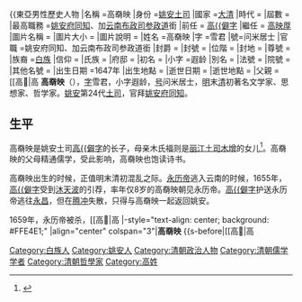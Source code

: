 {{東亞男性歷史人物
|名稱 =高奣映
|身份 =[[姚安土司|姚安土司]]
|國家 =[[清朝|大清]]
|時代 =
|屆數 =
|最高職務 =[[姚安府|姚安府]][[同知|同知]]、加[[云南布政司|云南布政司]][[参政道|参政道]]銜
|前任 = [[高𦒰|高{{僻字]]
|繼任 = [[高映厚|高映厚]]
|圖片名稱 =
|圖片大小 =
|圖片說明 =
|姓名 =高奣映
|字 =雪君
|號=问米居士
|官職 =姚安府同知、加云南布政司参政道銜
|封爵 =
|封號 =
|位階 =
|封地 =
|尊號 =
|族裔 =[[白族|白族]]
|信仰 =
|氏族 =
|府邸 =
|初名 =
|小字 =遐龄
|別名 =
|法號 =
|院號 =
|其他名號 =
|出生日期 =1647年
|出生地點 =
|逝世日期 ={{Death year and age|1707|1647}}
|逝世地點 =
|父親 =[[高𦒰|高{{僻字]]
|母親 =木氏福
|正室 =
|繼室 =
|正室之父 =
|正室之母 =
|繼室之父 =
|繼室之母 =
|兄弟 =
|姊妹 =
|嫡兄弟 =
|嫡姊妹 =
|庶兄弟 =
|庶姊妹 =
|同胞兄弟 =
|同胞姊妹 =
|異母兄弟 =
|異母姊妹 =
|子 =[[高映厚|高映厚]]
|女 =[[高氏壽|高氏壽]]
|婿養子 =[[木鐘|木鐘]]
|其他親屬 =
|功名 = 
|經歷 = 
|著作 =
|注釋 =
}}
'''高奣映'''（{{bd|1647年||1707年||catIdx=G高}}），[[字|字]]雪君，小字遐龄，[[号|号]]问米居士，[[明|明]]末[[清|清]]初著名文学家、思想家、哲学家。[[姚安|姚安]]第24代[[姚安土司|土司]]，官拜[[姚安府|姚安府]][[同知|同知]]。

==生平 ==

高奣映是姚安土司[[高𦒰|高{{僻字]]的长子，母亲木氏福则是[[丽江土司|丽江土司]][[木增|木增]]的女儿<ref>{{Cite book|title=文明交往视角下纳西族文化的发展|last=李卫东著|first=|publisher=昆明：[[云南民族出版社|云南民族出版社]]|year=2011.08|isbn=978-7-5367-4929-0|location=|pages=103}}</ref>。高奣映的父母精通儒学，受此影响，高奣映也饱读诗书。

高奣映出生的时候，正值明末清初混乱之际。[[永历帝|永历帝]]逃入云南的时候，1655年，[[高𦒰|高{{僻字]]受到[[沐天波|沐天波]]的引荐，率年仅8岁的高奣映朝见永历帝。[[高𦒰|高{{僻字]]护送永历帝逃往[[永昌府|永昌]]，但在[[腾冲|腾冲]]失散，只得与高奣映一起返回姚安。

1659年，永历帝被杀，[[高𦒰|高{{僻字]]不愿臣服于清朝，传位给高奣映并在[[鸡足山|鸡足山]]大觉寺出家为僧，高奣映随即内附[[清朝|清朝]]。由于年幼，政事暂由母亲木氏福管理。翌年中秀才。

1674年，[[吴三桂|吴三桂]][[三藩之乱|起兵反清]]，任命高奣映为[[四川按察使|四川按察使]]，令其至[[川东|川东]]催收兵粮。高奣映不愿臣服，趁1677年清军与吴军在长江对峙之机告老还乡。在吴军节节溃败之际，高奣映阻击[[胡国柱|胡国柱]]部与[[马宝|马宝]]部的会合，并劝云南各地将领归降清廷，被清廷仍旧任命为姚安府世袭同知，并加[[云南布政司|云南布政司]][[参政道|参政道]]衔。同年高奣映让位给儿子[[高映厚|高映厚]]，自己则归隐到[[结磷山|结磷山]]著书自娱。

1702年（康熙四十一年），云南提学[[王之枢|王之枢]]请他纂修《鸡足山志》。他到大理实地考察，耗时8个月编纂而成。期间他遍游苍山洱海，写下了诗歌集《妙香国草》<ref>{{Cite book|title=姚安县志|last=云南姚安县志编纂委员会编纂|first=|publisher=昆明：[[云南人民出版社|云南人民出版社]]|year=1996.07|isbn=7-222-01850-6|location=|pages=959-960}}</ref>。

== 思想著作 ==
著有81部著作，今仅存《[[太极明辨|太极明辨]]》、《[[鸡足山志|鸡足山志]]》、《[[金刚慧解|金刚慧解]]》、《[[迪孙|迪孙]]》、《[[滇鉴|滇鉴]]》、《[[妙香国草|妙香国草]]》等及零散诗文。他主张万物皆有理和气，但以理为根本，最高之理为[[太极|太极]]<ref>{{Cite book|title=中国哲学大辞典|last=[[张岱年|张岱年]]主编|first=|publisher=上海：上海辞书出版社|year=2010.12|isbn=978-7-5326-3153-7|location=|pages=989}}</ref>。

==参考==
{{Wikisource author}}
{{reflist}}

{{-}}
{{start box}}
|-style="text-align: center; background: #FFE4E1;"
|align="center" colspan="3"|'''高奣映'''
{{s-before|[[高𦒰|高{{僻字]]}}
{{s-title|[[姚安土司|姚安高氏土司]]|1659年—1677年}}
{{s-after|[[高映厚|高映厚]]}}
{{end box}}

[[Category:白族人|Category:白族人]]
[[Category:姚安人|Category:姚安人]]
[[Category:清朝政治人物|Category:清朝政治人物]]
[[Category:清朝儒学学者|Category:清朝儒学学者]]
[[Category:清朝哲學家|Category:清朝哲學家]]
[[Category:高姓|Category:高姓]]